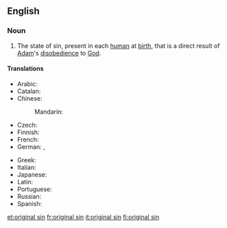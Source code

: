 {{wikipedia}}
==English==

===Noun===
{{en-noun|head=[[original]] [[sin]]|-}}

# {{Christianity}} The state of sin, present in each [[human]] at [[birth]], that is a direct result of [[Adam]]'s [[disobedience]] to [[God]].

====Translations====
{{trans-top|state of sin that is a direct result of Adam's disobedience to God}}
* Arabic: {{t-|ar|الخطيئة الأصلية|f|tr=al-xaṭīʾa al-ʾaṣlíyya|sc=Arab}}
* Catalan: {{t-|ca|pecat original|m}}
* Chinese:
*: Mandarin: {{t|cmn|原罪|tr=yuánzuì|sc=Hani}}
* Czech: {{t-|cs|prvotní hřích|m}}
* Finnish: {{t-|fi|perisynti}}
* French: {{t+|fr|péché originel|m}}
* German: {{t-|de|Ursünde|f}}, {{t-|de|Erbsünde|f}}
{{trans-mid}}
* Greek: {{t-|el|προπατορικό αμάρτημα|n|tr=propatorikó amártima|sc=Grek}}
* Italian: {{t+|it|peccato originale|m}}
* Japanese: {{t-|ja|原罪|tr=げんざい, genzai|sc=Jpan}}
* Latin: {{t-|la|peccatum originale|n}}
* Portuguese: {{t-|pt|pecado original|m}}
* Russian: {{t-|ru|первородный грех|m|sc=Cyrl|tr=pervoródnyj grex|alt=перворо́дный грех}}
* Spanish: {{t-|es|pecado original|m}}
{{trans-bottom}}

[[et:original sin]]
[[fr:original sin]]
[[it:original sin]]
[[fi:original sin]]